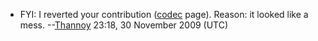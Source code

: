 * FYI: I reverted your contribution ([[codec]] page). Reason: it looked like a mess. --[[User:Thannoy|Thannoy]] 23:18, 30 November 2009 (UTC)